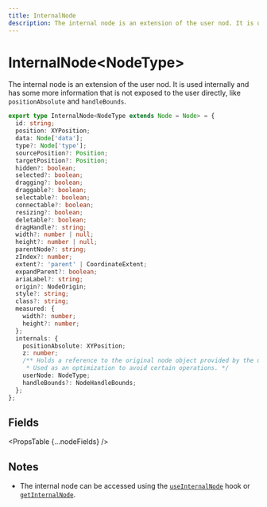 ```yaml
---
title: InternalNode
description: The internal node is an extension of the user nod. It is used internally and has some more information that is not exposed to the user directly, like `positionAbsolute` and `handleBounds`.
---
```



# InternalNode&lt;NodeType>

The internal node is an extension of the user nod. It is used internally and has some more information that is not exposed to the user directly, like `positionAbsolute` and `handleBounds`.

```ts
export type InternalNode<NodeType extends Node = Node> = {
  id: string;
  position: XYPosition;
  data: Node['data'];
  type?: Node['type'];
  sourcePosition?: Position;
  targetPosition?: Position;
  hidden?: boolean;
  selected?: boolean;
  dragging?: boolean;
  draggable?: boolean;
  selectable?: boolean;
  connectable?: boolean;
  resizing?: boolean;
  deletable?: boolean;
  dragHandle?: string;
  width?: number | null;
  height?: number | null;
  parentNode?: string;
  zIndex?: number;
  extent?: 'parent' | CoordinateExtent;
  expandParent?: boolean;
  ariaLabel?: string;
  origin?: NodeOrigin;
  style?: string;
  class?: string;
  measured: {
    width?: number;
    height?: number;
  };
  internals: {
    positionAbsolute: XYPosition;
    z: number;
    /** Holds a reference to the original node object provided by the user.
     * Used as an optimization to avoid certain operations. */
    userNode: NodeType;
    handleBounds?: NodeHandleBounds;
  };
};
```

## Fields

<PropsTable {...nodeFields} />

## Notes

- The internal node can be accessed using the [`useInternalNode`](/api-reference/hooks/use-internal-node) hook or [`getInternalNode`](/api-reference/hooks/use-svelte-flow#get-internal-node).
